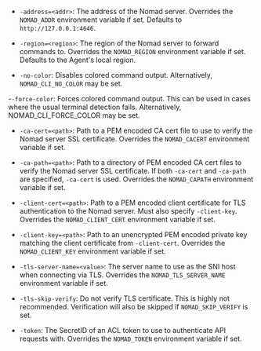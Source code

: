 - `-address=<addr>`: The address of the Nomad server. Overrides the `NOMAD_ADDR`
  environment variable if set. Defaults to `http://127.0.0.1:4646`.

- `-region=<region>`: The region of the Nomad server to forward commands to.
  Overrides the `NOMAD_REGION` environment variable if set. Defaults to the
  Agent's local region.

- `-no-color`: Disables colored command output. Alternatively,
  `NOMAD_CLI_NO_COLOR` may be set.

-`-force-color`: Forces colored command output. This can be used in cases where
  the usual terminal detection fails. Alternatively, NOMAD_CLI_FORCE_COLOR may be set.

- `-ca-cert=<path>`: Path to a PEM encoded CA cert file to use to verify the
  Nomad server SSL certificate. Overrides the `NOMAD_CACERT` environment
  variable if set.

- `-ca-path=<path>`: Path to a directory of PEM encoded CA cert files to verify
  the Nomad server SSL certificate. If both `-ca-cert` and `-ca-path` are
  specified, `-ca-cert` is used. Overrides the `NOMAD_CAPATH` environment
  variable if set.

- `-client-cert=<path>`: Path to a PEM encoded client certificate for TLS
  authentication to the Nomad server. Must also specify `-client-key`. Overrides
  the `NOMAD_CLIENT_CERT` environment variable if set.

- `-client-key=<path>`: Path to an unencrypted PEM encoded private key matching
  the client certificate from `-client-cert`. Overrides the `NOMAD_CLIENT_KEY`
  environment variable if set.

- `-tls-server-name=<value>`: The server name to use as the SNI host when connecting
  via TLS. Overrides the `NOMAD_TLS_SERVER_NAME` environment variable if set.

- `-tls-skip-verify`: Do not verify TLS certificate. This is highly not
  recommended. Verification will also be skipped if `NOMAD_SKIP_VERIFY` is set.

- `-token`: The SecretID of an ACL token to use to authenticate API requests with.
  Overrides the `NOMAD_TOKEN` environment variable if set.

